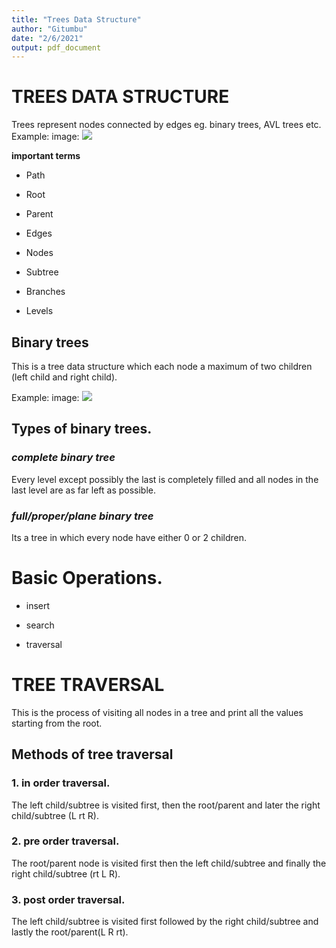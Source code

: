```yaml
---
title: "Trees Data Structure"
author: "Gitumbu"
date: "2/6/2021"
output: pdf_document
---
```

# TREES DATA STRUCTURE

Trees represent nodes connected by edges eg. binary trees, AVL trees etc.
Example:
image:
![](image/tree_0.png)


**important terms**


+ Path


+ Root


+ Parent


+ Edges


+ Nodes


+ Subtree


+ Branches


+ Levels



## Binary trees


This is a tree data structure which each node a maximum of two children (left child and right child).


Example: image:
![](image/download.png)


## Types of binary trees.


### _complete binary tree_
Every level except possibly the last is completely filled and all nodes in the last level are as far left as possible.


### _full/proper/plane binary tree_
Its a tree in which every node have either 0 or 2 children.


# Basic Operations.
* insert


* search


* traversal


# __TREE TRAVERSAL__

This is the process of visiting all nodes in a tree and print all the values starting from the root.

## Methods of tree traversal

### 1. in order traversal.


The left child/subtree is visited first, then the root/parent and later the right child/subtree (L rt R).


### 2. pre order traversal.
The root/parent node is visited first then the left child/subtree and finally the right child/subtree (rt L R).


### 3. post order traversal.
The left child/subtree is visited first followed by the right child/subtree and lastly the root/parent(L R rt).






